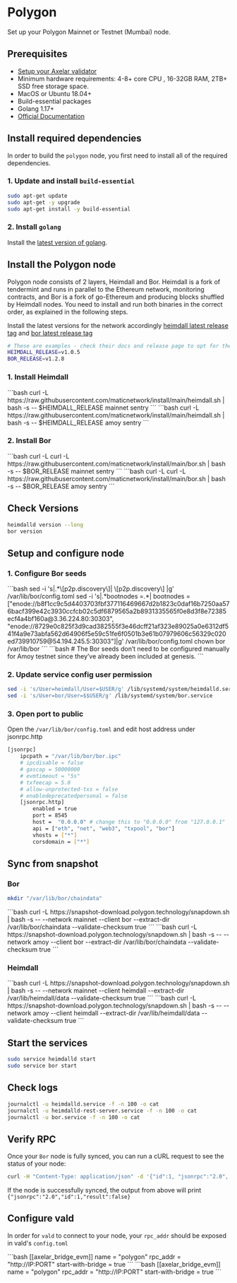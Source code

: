 # Polygon


Set up your Polygon Mainnet or Testnet (Mumbai) node.

## Prerequisites

- [Setup your Axelar validator](/validator/setup/overview/)
- Minimum hardware requirements: 4-8+ core CPU , 16-32GB RAM, 2TB+ SSD free storage space.
- MacOS or Ubuntu 18.04+
- Build-essential packages
- Golang 1.17+
- [Official Documentation](https://docs.polygon.technology/pos/how-to/full-node/full-node-binaries)

## Install required dependencies

In order to build the `polygon` node, you first need to install all of the required dependencies.

### 1. Update and install `build-essential`

```bash
sudo apt-get update
sudo apt-get -y upgrade
sudo apt-get install -y build-essential
```

### 2. Install `golang`

Install the [latest version of golang](https://go.dev/doc/install).

## Install the Polygon node

Polygon node consists of 2 layers, Heimdall and Bor. Heimdall is a fork of tendermint and runs in parallel to the Ethereum network, monitoring contracts, and Bor is a fork of go-Ethereum and producing blocks shuffled by Heimdall nodes. You need to install and run both binaries in the correct order, as explained in the following steps.

Install the latest versions for the network accordingly [heimdall latest release tag](https://github.com/maticnetwork/heimdall/tags) and [bor latest release tag](https://github.com/maticnetwork/bor/tags)

```bash
# These are examples - check their docs and release page to opt for the right version
HEIMDALL_RELEASE=v1.0.5
BOR_RELEASE=v1.2.8
```

### 1. Install Heimdall

<tabs>
  <tab-item title="Mainnet" class="bleed">
    ```bash curl -L
    https://raw.githubusercontent.com/maticnetwork/install/main/heimdall.sh |
    bash -s -- $HEIMDALL_RELEASE mainnet sentry 
```
  </tab-item>
  <tab-item title="Testnet" class="bleed">
    ```bash curl -L
    https://raw.githubusercontent.com/maticnetwork/install/main/heimdall.sh |
    bash -s -- $HEIMDALL_RELEASE amoy sentry 
```
  </tab-item>
</tabs>

### 2. Install Bor

<tabs>
  <tab-item title="Mainnet" class="bleed">
    ```bash curl -L curl -L
    https://raw.githubusercontent.com/maticnetwork/install/main/bor.sh | bash -s
    -- $BOR_RELEASE mainnet sentry 
```
  </tab-item>
  <tab-item title="Testnet" class="bleed">
    ```bash curl -L curl -L
    https://raw.githubusercontent.com/maticnetwork/install/main/bor.sh | bash -s
    -- $BOR_RELEASE amoy sentry 
```
  </tab-item>
</tabs>

## Check Versions

```bash
heimdalld version --long
bor version
```

## Setup and configure node

### 1. Configure Bor seeds

<tabs>
  <tab-item title="Mainnet" class="bleed">
    ```bash sed -i 's|.*\[p2p.discovery\]| \[p2p.discovery\] |g'
    /var/lib/bor/config.toml sed -i 's|.*bootnodes =.*| bootnodes =
    ["enode://b8f1cc9c5d4403703fbf377116469667d2b1823c0daf16b7250aa576bacf399e42c3930ccfcb02c5df6879565a2b8931335565f0e8d3f8e72385ecf4a4bf160a@3.36.224.80:30303",
    "enode://8729e0c825f3d9cad382555f3e46dcff21af323e89025a0e6312df541f4a9e73abfa562d64906f5e59c51fe6f0501b3e61b07979606c56329c020ed739910759@54.194.245.5:30303"]|g'
    /var/lib/bor/config.toml chown bor /var/lib/bor 
```
  </tab-item>
  <tab-item title="Testnet" class="bleed">
    ```bash # The Bor seeds don’t need to be configured manually for Amoy
    testnet since they’ve already been included at genesis. 
```
  </tab-item>
</tabs>

### 2. Update service config user permission

```bash
sed -i 's/User=heimdall/User=$USER/g' /lib/systemd/system/heimdalld.service
sed -i 's/User=bor/User=$$USER/g' /lib/systemd/system/bor.service
```

### 3. Open port to public

Open the `/var/lib/bor/config.toml` and edit host address under jsonrpc.http

```bash
[jsonrpc]
    ipcpath = "/var/lib/bor/bor.ipc"
    # ipcdisable = false
    # gascap = 50000000
    # evmtimeout = "5s"
    # txfeecap = 5.0
    # allow-unprotected-txs = false
    # enabledeprecatedpersonal = false
    [jsonrpc.http]
        enabled = true
        port = 8545
        host =  "0.0.0.0" # change this to "0.0.0.0" from "127.0.0.1"
        api = ["eth", "net", "web3", "txpool", "bor"]
        vhosts = ["*"]
        corsdomain = ["*"]
```

## Sync from snapshot

### Bor

```bash
mkdir "/var/lib/bor/chaindata"
```

<tabs>
  <tab-item title="Mainnet" class="bleed">
    ```bash curl -L https://snapshot-download.polygon.technology/snapdown.sh |
    bash -s -- --network mainnet --client bor --extract-dir
    /var/lib/bor/chaindata --validate-checksum true 
```
  </tab-item>
  <tab-item title="Testnet" class="bleed">
    ```bash curl -L https://snapshot-download.polygon.technology/snapdown.sh |
    bash -s -- --network amoy --client bor --extract-dir /var/lib/bor/chaindata
    --validate-checksum true 
```
  </tab-item>
</tabs>

### Heimdall

<tabs>
  <tab-item title="Mainnet" class="bleed">
    ```bash curl -L https://snapshot-download.polygon.technology/snapdown.sh |
    bash -s -- --network mainnet --client heimdall --extract-dir
    /var/lib/heimdall/data --validate-checksum true 
```
  </tab-item>
  <tab-item title="Testnet" class="bleed">
    ```bash curl -L https://snapshot-download.polygon.technology/snapdown.sh |
    bash -s -- --network amoy --client heimdall --extract-dir
    /var/lib/heimdall/data --validate-checksum true 
```
  </tab-item>
</tabs>

## Start the services

```bash
sudo service heimdalld start
sudo service bor start
```

## Check logs

```bash
journalctl -u heimdalld.service -f -n 100 -o cat
journalctl -u heimdalld-rest-server.service -f -n 100 -o cat
journalctl -u bor.service -f -n 100 -o cat
```

## Verify RPC

Once your `Bor` node is fully synced, you can run a cURL request to see the status of your node:

```bash
curl -H "Content-Type: application/json" -d '{"id":1, "jsonrpc":"2.0", "method": "eth_syncing", "params":[]}' localhost:8545
```

If the node is successfully synced, the output from above will print `{"jsonrpc":"2.0","id":1,"result":false}`

## Configure vald

In order for `vald` to connect to your node, your `rpc_addr` should be exposed in
vald's `config.toml`

<tabs>
  <tab-item title="Mainnet">
    ```bash [[axelar_bridge_evm]] name = "polygon" rpc_addr = "http://IP:PORT"
    start-with-bridge = true 
```
  </tab-item>
  <tab-item title="Testnet">
    ```bash [[axelar_bridge_evm]] name = "polygon" rpc_addr = "http://IP:PORT"
    start-with-bridge = true 
```
  </tab-item>
</tabs>
